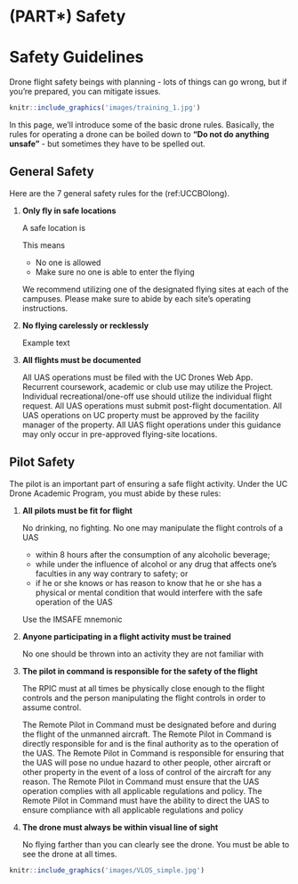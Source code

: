# (PART\*) Safety {-}

# Safety Guidelines {- #safety}

Drone flight safety beings with planning - lots of things can go wrong, but if you're prepared, you can mitigate issues.

```r
knitr::include_graphics('images/training_1.jpg')
```

In this page, we'll introduce some of the basic drone rules.  Basically, the rules for operating a drone can be boiled down to **"Do not do anything unsafe"** - but sometimes they have to be spelled out.

## General Safety {-}

Here are the 7 general safety rules for the (ref:UCCBOlong).

1. **Only fly in safe locations**

    A safe location is 
    
    This means
    
    * No one is allowed
    * Make sure no one is able to enter the flying
       
    We recommend utilizing one of the designated flying sites at each of the campuses. Please make sure to abide by each site's operating instructions.
       
2. **No flying carelessly or recklessly**

    Example text


3. **All flights must be documented**   

    All UAS operations must be filed with the UC Drones Web App. Recurrent coursework, academic or club use may utilize the Project. Individual recreational/one-off use should utilize the individual flight request. All UAS operations must submit post-flight documentation. All UAS operations on UC property must be approved by the facility manager of the property. All UAS flight operations under this guidance may only occur in pre-approved flying-site locations.

## Pilot Safety {-}

The pilot is an important part of ensuring a safe flight activity.  Under the UC Drone Academic Program, you must abide by these rules:

1. **All pilots must be fit for flight**

    No drinking, no fighting. No one may manipulate the flight controls of a UAS
    
    - within 8 hours after the consumption of any alcoholic beverage; 
    - while under the influence of alcohol or any drug that affects one's faculties in any way contrary to safety; or 
    - if he or she knows or has reason to know that he or she has a physical or mental condition that would interfere with the safe operation of the UAS
    
    Use the IMSAFE mnemonic 
    
2. **Anyone participating in a flight activity must be trained**

    No one should be thrown into an activity they are not familiar with
    
3. **The pilot in command is responsible for the safety of the flight** 

    The RPIC must at all times be physically close enough to the flight controls and the person manipulating the flight controls in order to assume control.
    
    The Remote Pilot in Command must be designated before and during the flight of the unmanned aircraft. The Remote Pilot in Command is directly responsible for and is the final authority as to the operation of the UAS. The Remote Pilot in Command is responsible for ensuring that the UAS will pose no undue hazard to other people, other aircraft or other property in the event of a loss of control of the aircraft for any reason. The Remote Pilot in Command must ensure that the UAS operation complies with all applicable regulations and policy. The Remote Pilot in Command must have the ability to direct the UAS to ensure compliance with all applicable regulations and policy

4. **The drone must always be within visual line of sight**

    No flying farther than you can clearly see the drone. You must be able to see the drone at all times.

```r
knitr::include_graphics('images/VLOS_simple.jpg')
```



